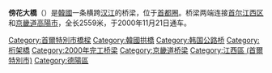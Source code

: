 {{coord|37|35|17|N|126|49|35|E|type:landmark|display=title}}
{{Infobox Korean name
|img=BanghwaBridge.jpg
|caption=
|hangul=방화대교
|hanja=傍花大橋
|rr=Banghwa Daegyo
|mr=Panghwa Taegyo
}}
'''傍花大橋'''（{{kor|諺=방화대교|漢=傍花大橋|名=南|羅=Banghwa Daegyo}}）是[[韓國|韓國]]一条横跨[[漢江_(韓國)|汉江]]的桥梁，位于[[首都圈_(韓國)|首都圈]]。桥梁两端连接[[首尔|首尔]][[江西区_(首尔)|江西区]]和[[京畿道|京畿道]][[高陽市|高陽市]]，全长2559米，于2000年11月21日通车。{{汉江大桥}}

{{South Korea-stub}}

[[Category:首爾特別市橋樑|Category:首爾特別市橋樑]]
[[Category:韓國拱橋|Category:韓國拱橋]]
[[Category:韩国公路桥|Category:韩国公路桥]]
[[Category:桁架橋|Category:桁架橋]]
[[Category:2000年完工桥梁|Category:2000年完工桥梁]]
[[Category:京畿道桥梁|Category:京畿道桥梁]]
[[Category:江西區_(首爾特別市)|Category:江西區 (首爾特別市)]]
[[Category:德陽區|Category:德陽區]]